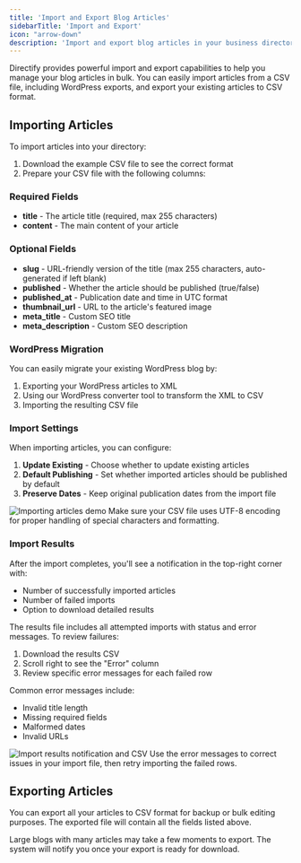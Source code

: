 ```yaml
---
title: 'Import and Export Blog Articles'
sidebarTitle: 'Import and Export'
icon: "arrow-down"
description: 'Import and export blog articles in your business directory website'
---
```


Directify provides powerful import and export capabilities to help you manage your blog articles in bulk. You can easily import articles from a CSV file, including WordPress exports, and export your existing articles to CSV format.

## Importing Articles

To import articles into your directory:

1. Download the example CSV file to see the correct format
2. Prepare your CSV file with the following columns:

### Required Fields
- **title** - The article title (required, max 255 characters)
- **content** - The main content of your article

### Optional Fields
- **slug** - URL-friendly version of the title (max 255 characters, auto-generated if left blank)
- **published** - Whether the article should be published (true/false)
- **published_at** - Publication date and time in UTC format
- **thumbnail_url** - URL to the article's featured image
- **meta_title** - Custom SEO title
- **meta_description** - Custom SEO description

### WordPress Migration

You can easily migrate your existing WordPress blog by:

1. Exporting your WordPress articles to XML
2. Using our WordPress converter tool to transform the XML to CSV
3. Importing the resulting CSV file

### Import Settings

When importing articles, you can configure:

1. **Update Existing** - Choose whether to update existing articles
2. **Default Publishing** - Set whether imported articles should be published by default
3. **Preserve Dates** - Keep original publication dates from the import file

<Frame>
  <img src="/images/article-import-demo.png" alt="Importing articles demo" />
</Frame>

<Note>
  Make sure your CSV file uses UTF-8 encoding for proper handling of special characters and formatting.
</Note>

### Import Results

After the import completes, you'll see a notification in the top-right corner with:

- Number of successfully imported articles
- Number of failed imports
- Option to download detailed results

The results file includes all attempted imports with status and error messages. To review failures:

1. Download the results CSV
2. Scroll right to see the "Error" column
3. Review specific error messages for each failed row

Common error messages include:
- Invalid title length
- Missing required fields
- Malformed dates
- Invalid URLs

<Frame>
  <img src="/images/import-results-demo.png" alt="Import results notification and CSV" />
</Frame>

<Tip>
  Use the error messages to correct issues in your import file, then retry importing the failed rows.
</Tip>


## Exporting Articles

You can export all your articles to CSV format for backup or bulk editing purposes. The exported file will contain all the fields listed above.

<Warning>
  Large blogs with many articles may take a few moments to export. The system will notify you once your export is ready for download.
</Warning>
